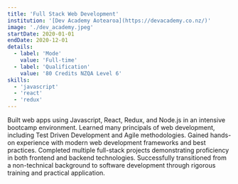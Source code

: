 ```yaml
---
title: 'Full Stack Web Development'
institution: '[Dev Academy Aotearoa](https://devacademy.co.nz/)'
image: './dev_academy.jpeg'
startDate: 2020-01-01
endDate: 2020-12-01
details:
  - label: 'Mode'
    value: 'Full-time'
  - label: 'Qualification'
    value: '80 Credits NZQA Level 6'
skills:
  - 'javascript'
  - 'react'
  - 'redux'
---
```


Built web apps using Javascript, React, Redux, and Node.js in an intensive bootcamp environment. Learned many principals of web development, including Test Driven Development and Agile methodologies. Gained hands-on experience with modern web development frameworks and best practices. Completed multiple full-stack projects demonstrating proficiency in both frontend and backend technologies. Successfully transitioned from a non-technical background to software development through rigorous training and practical application.
